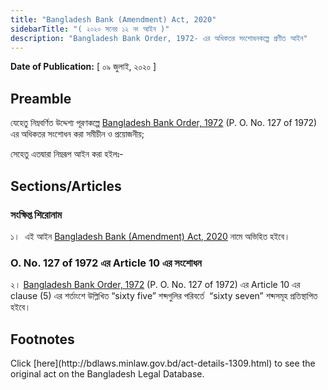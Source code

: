 ```yaml
---
title: "Bangladesh Bank (Amendment) Act, 2020"
sidebarTitle: "( ২০২০ সনের ১২ নং আইন )"
description: "Bangladesh Bank Order, 1972- এর অধিকতর সংশোধনকল্পে প্রণীত আইন"
---
```


**Date of Publication:** [ ০৯ জুলাই, ২০২০ ]

## Preamble

যেহেতু নিম্নবর্ণিত উদ্দেশ্য পূরণকল্পে [Bangladesh Bank Order, 1972](/laws/act-415 "Bangladesh Bank Order, 1972 ") (P. O. No. 127 of 1972) এর অধিকতর সংশোধন করা সমীচীন ও প্রয়োজনীয়;

সেহেতু এতদ্বারা নিম্নরূপ আইন করা হইলঃ-

## Sections/Articles

### সংক্ষিপ্ত শিরোনাম

১।  এই আইন [Bangladesh Bank (Amendment) Act, 2020](/laws/act-1309 "Bangladesh Bank (Amendment) Act, 2020") নামে অভিহিত হইবে।

### O. No. 127 of 1972 এর Article 10 এর সংশোধন

২। [Bangladesh Bank Order, 1972](/laws/act-415 "Bangladesh Bank Order, 1972 ") (P. O. No. 127 of 1972) এর Article 10 এর clause (5) এর শর্তাংশে উল্লিখিত “sixty five” শব্দগুলির পরিবর্তে  “sixty seven” শব্দসমূহ প্রতিস্থাপিত হইবে।

## Footnotes

<Note>
  Click [here](http://bdlaws.minlaw.gov.bd/act-details-1309.html) to see the original act on the Bangladesh Legal Database.
</Note>
